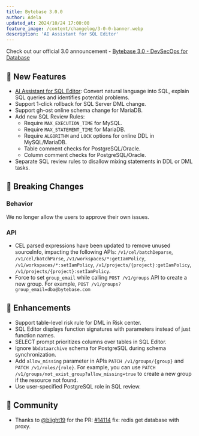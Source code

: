 ```yaml
---
title: Bytebase 3.0.0
author: Adela
updated_at: 2024/10/24 17:00:00
feature_image: /content/changelog/3-0-0-banner.webp
description: 'AI Assistant for SQL Editor'
---
```



Check out our official 3.0 announcement - [Bytebase 3.0 - DevSecOps for Database](/blog/bytebase-3-0/)

## 🚀 New Features

- [AI Assistant for SQL Editor](/sql-editor/ai-assistant/): Convert natural language into SQL, explain SQL queries and identifies potential problems.
- Support 1-click rollback for SQL Server DML change.
- Support gh-ost online schema change for MariaDB.
- Add new SQL Review Rules:
  - Require `MAX_EXECUTION_TIME` for MySQL.
  - Require `MAX_STATEMENT_TIME` for MariaDB.
  - Require `ALGORITHM` and `LOCK` options for online DDL in MySQL/MariaDB.
  - Table comment checks for PostgreSQL/Oracle.
  - Column comment checks for PostgreSQL/Oracle.
- Separate SQL review rules to disallow mixing statements in DDL or DML tasks.

## 🔔 Breaking Changes

### Behavior

We no longer allow the users to approve their own issues.

### API

- CEL parsed expressions have been updated to remove unused sourceInfo, impacting the following APIs: `/v1/cel/batchDeparse`, `/v1/cel/batchParse`, `/v1/workspaces/*:getIamPolicy`, `/v1/workspaces/*:setIamPolicy`, `/v1/projects/{project}:getIamPolicy`, `/v1/projects/{project}:setIamPolicy`.
- Force to set `group_email` while calling `POST /v1/groups` API to create a new group. For example, `POST /v1/groups?group_email=dba@bytebase.com`

## 🎄 Enhancements

- Support table-level risk rule for DML in Risk center.
- SQL Editor displays function signatures with parameters instead of just function names.
- SELECT prompt prioritizes columns over tables in SQL Editor.
- Ignore `bbdataarchive` schema for PostgreSQL during schema synchronization.
- Add `allow_missing` parameter in APIs `PATCH /v1/groups/{group}` and `PATCH /v1/roles/{role}`. For example, you can use `PATCH /v1/groups/not_exist_group?allow_missing=true` to create a new group if the resource not found.
- Use user-specified PostgreSQL role in SQL review.

## 🎠 Community

- Thanks to [@blight19](https://github.com/blight19) for the PR: [#14114](https://github.com/bytebase/bytebase/pull/14114) fix: redis get database with proxy.

<InstallUpgrade />
